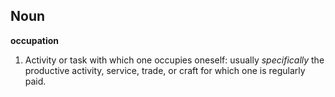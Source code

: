 ==Noun==

'''occupation'''

#Activity or task with which one occupies oneself: usually ''specifically'' the productive activity, service, trade, or craft for which one is regularly paid.